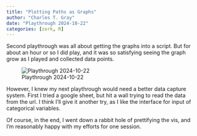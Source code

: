 ```yaml
---
title: "Plotting Paths as Graphs"
author: "Charles T. Gray"
date: "Playthrough 2024-10-22"
categories: [zork, R]
---
```


Second playthrough was all about getting the graphs into a script. But for about an hour or so I did play, and it was so satisfying seeing the graph grow as I played and collected data points. 

![Playthrough 2024-10-22](2024-10-22--zork-graph.png)

However, I knew my next playthrough would need a better data capture system. First I tried a google sheet, but hit a wall trying to read the data from the url. I think I'll give it another try, as I like the interface for input of categorical variables. 

Of course, in the end, I went down a rabbit hole of prettifying the vis, and I'm reasonably happy with my efforts for one session. 




